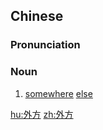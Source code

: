==Chinese==
{{zh-forms}}

===Pronunciation===
{{zh-pron
|m=wàifāng
|c=ngoi6 fong1
|cat=n
}}

===Noun===
{{zh-noun}}

# {{lb|zh|literary}} [[somewhere]] [[else]]

[[hu:外方]]
[[zh:外方]]